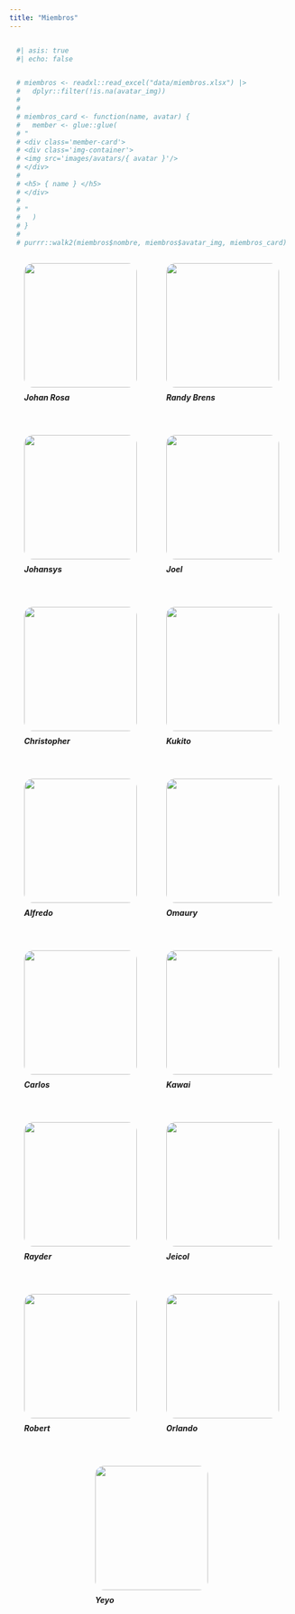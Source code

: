 ```yaml
---
title: "Miembros"
---
```


<div class="members">

```r
#| asis: true
#| echo: false


# miembros <- readxl::read_excel("data/miembros.xlsx") |>
#   dplyr::filter(!is.na(avatar_img))
# 
# 
# miembros_card <- function(name, avatar) {
#   member <- glue::glue(
# "
# <div class='member-card'>
# <div class='img-container'>
# <img src='images/avatars/{ avatar }'/>
# </div>
# 
# <h5> { name } </h5>
# </div>
# 
# "
#   )
# }
# 
# purrr::walk2(miembros$nombre, miembros$avatar_img, miembros_card)

```

</div>

<style>
h1{
  display: none;
}

.members {
  max-width: 700px;
  display: flex;
  flex-wrap: wrap;
  justify-content: space-around;
}

.member-card {
  max-width: 200px;
  margin-bottom: 10px;
}

.img-container {margin: 0;}

h5 {position: relative; bottom: 10px;}

img{
  width: 100%;
  border-radius: 1rem;
  width: 200px;
  height: 220px;
  object-fit: cover;
}
</style>


<div class = "members">

<div class='member-card'>
<div class='img-container'>
<img src='images/avatars/johan.jpg'/>
</div>

<h5> Johan Rosa </h5>
</div>

<div class='member-card'>
<div class='img-container'>
<img src='images/avatars/randy.jpeg'/>
</div>

<h5> Randy Brens </h5>
</div>

<div class='member-card'>
<div class='img-container'>
<img src='images/avatars/punto.jpg'/>
</div>

<h5> Johansys </h5>
</div>

<div class='member-card'>
<div class='img-container'>
<img src='images/avatars/joel.jpeg'/>
</div>

<h5> Joel </h5>
</div>

<div class='member-card'>
<div class='img-container'>
<img src='images/avatars/cristopher.jpg'/>
</div>

<h5> Christopher </h5>
</div>

<div class='member-card'>
<div class='img-container'>
<img src='images/avatars/kukito.jpg'/>
</div>

<h5> Kukito </h5>
</div>

<div class='member-card'>
<div class='img-container'>
<img src='images/avatars/alfredo.jpeg'/>
</div>

<h5> Alfredo </h5>
</div>

<div class='member-card'>
<div class='img-container'>
<img src='images/avatars/omauri.jpg'/>
</div>

<h5> Omaury </h5>
</div>

<div class='member-card'>
<div class='img-container'>
<img src='images/avatars/carlos.jpg'/>
</div>

<h5> Carlos </h5>
</div>

<div class='member-card'>
<div class='img-container'>
<img src='images/avatars/kawai.jpg'/>
</div>

<h5> Kawai </h5>
</div>

<div class='member-card'>
<div class='img-container'>
<img src='images/avatars/rayder.jpg'/>
</div>

<h5> Rayder </h5>
</div>

<div class='member-card'>
<div class='img-container'>
<img src='images/avatars/jeicol.jpg'/>
</div>

<h5> Jeicol </h5>
</div>

<div class='member-card'>
<div class='img-container'>
<img src='images/avatars/robert.jpg'/>
</div>

<h5> Robert </h5>
</div>

<div class='member-card'>
<div class='img-container'>
<img src='images/avatars/orlando.jpg'/>
</div>

<h5> Orlando </h5>
</div>

<div class='member-card'>
<div class='img-container'>
<img src='images/avatars/yeyo.jpg'/>
</div>

<h5> Yeyo </h5>
</div>


</div>